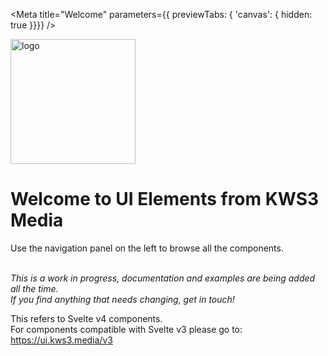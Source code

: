 
<Version />

<Meta title="Welcome" parameters={{ previewTabs: { 'canvas': { hidden: true }}}} />

<div class="main has-text-centered">
  <img width="200" src="https://kws3.media/assets/images/logo.png" style={{margin:'10px 0'}} alt="logo" />

  <h1 class="title">Welcome to UI Elements from KWS3 Media</h1>

  <p>
    Use the navigation panel on the left to browse all the components.<br /><br />
  </p>

  <p>
    <em>This is a work in progress, documentation and examples are being added
    all the time. <br />If you find anything that needs changing, get in
    touch!</em>
  </p>

  <div class="message is-warning">
    <div class="message-body">
      <p>
        This refers to Svelte v4 components.
        <br />For components compatible with Svelte v3 please go to: <a href="https://ui.kws3.media/v3">https://ui.kws3.media/v3</a>
      </p>
    </div>
  </div>
</div>
